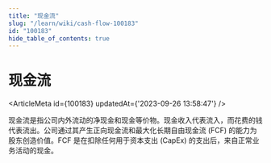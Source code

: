 ```yaml
---
title: "现金流"
slug: "/learn/wiki/cash-flow-100183"
id: "100183"
hide_table_of_contents: true
---
```



# 现金流

<ArticleMeta id={100183} updatedAt={'2023-09-26 13:58:47'} />
<div className='border-solid border-b border-t-0 my-4 border-[var(--ifm-color-gray-300)]' />

现金流是指公司内外流动的净现金和现金等价物。现金收入代表流入，而花费的钱代表流出。公司通过其产生正向现金流和最大化长期自由现金流 (FCF) 的能力为股东创造价值。FCF 是在扣除任何用于资本支出 (CapEx) 的支出后，来自正常业务活动的现金。
